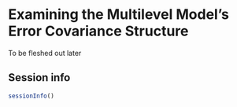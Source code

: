
# Examining the Multilevel Model's Error Covariance Structure

To be fleshed out later

## Session info {-}

```r
sessionInfo()
```

